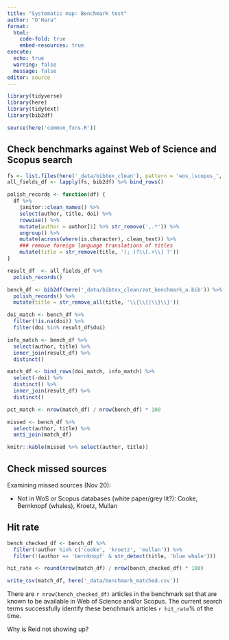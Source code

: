 ```yaml
---
title: "Systematic map: Benchmark test"
author: "O'Hara"
format: 
  html:
    code-fold: true
    embed-resources: true
execute:
  echo: true
  warning: false
  message: false
editor: source
---
```


```r
library(tidyverse)
library(here)
library(tidytext)
library(bib2df)

source(here('common_fxns.R'))
```

## Check benchmarks against Web of Science and Scopus search

```r
fs <- list.files(here('_data/bibtex_clean'), pattern = 'wos_|scopus_', full.names = TRUE)
all_fields_df <- lapply(fs, bib2df) %>% bind_rows()
```

```r
polish_records <- function(df) {
  df %>% 
    janitor::clean_names() %>%
    select(author, title, doi) %>%
    rowwise() %>%
    mutate(author = author[1] %>% str_remove(',.*')) %>%
    ungroup() %>%
    mutate(across(where(is.character), clean_text)) %>%
    ### remove foreign language translations of titles
    mutate(title = str_remove(title, '(; )?\\[.+\\] ?'))
}
```


```r

result_df  <- all_fields_df %>%
  polish_records()

bench_df <- bib2df(here('_data/bibtex_clean/zot_benchmark_a.bib')) %>%
  polish_records() %>%
  mutate(title = str_remove_all(title, '\\{\\{|\\}\\}'))

doi_match <- bench_df %>%
  filter(!is.na(doi)) %>%
  filter(doi %in% result_df$doi)

info_match <- bench_df %>%
  select(author, title) %>%
  inner_join(result_df) %>%
  distinct()

match_df <- bind_rows(doi_match, info_match) %>%
  select(-doi) %>%
  distinct() %>%
  inner_join(result_df) %>%
  distinct()

pct_match <- nrow(match_df) / nrow(bench_df) * 100

missed <- bench_df %>% 
  select(author, title) %>%
  anti_join(match_df)

knitr::kable(missed %>% select(author, title))
```

## Check missed sources

Examining missed sources (Nov 20):

* Not in WoS or Scopus databases (white paper/grey lit?): Cooke, Bernknopf (whales), Kroetz, Mullan

## Hit rate

```r
bench_checked_df <- bench_df %>%
  filter(!author %in% c('cooke', 'kroetz', 'mullan')) %>%
  filter(!(author == 'bernknopf' & str_detect(title, 'blue whale')))

hit_rate <- round(nrow(match_df) / nrow(bench_checked_df) * 100)

write_csv(match_df, here('_data/benchmark_matched.csv'))
```

There are `r nrow(bench_checked_df)` articles in the benchmark set that are known to be available in Web of Science and/or Scopus.  The current search terms successfully identify these benchmark articles `r hit_rate`% of the time.

Why is Reid not showing up?

